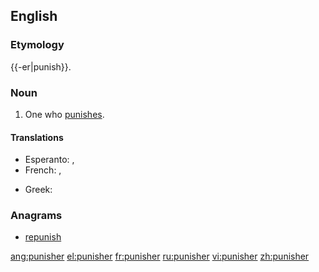 {{also|Punisher}}
==English==

===Etymology===
{{-er|punish}}.

===Noun===
{{en-noun}}

# One who [[punish|punishes]].

====Translations====
{{trans-top|one who punishes}}
* Esperanto: {{t|eo|punanto}}, {{t|eo|punisto}}
* French: {{t+|fr|punisseur|m}}, {{t+|fr|punisseuse|f}}
{{trans-mid}}
* Greek: {{t+|el|τιμωρός|m|f|tr=timorós|sc=Grek}}
{{trans-bottom}}

===Anagrams===
* [[repunish#English|repunish]]

[[ang:punisher]]
[[el:punisher]]
[[fr:punisher]]
[[ru:punisher]]
[[vi:punisher]]
[[zh:punisher]]